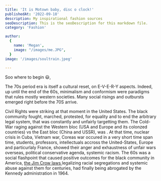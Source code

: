 ```yaml
---
title: 'It is Motown baby, disc o clock!'
publishedAt: '2022-09-18'
description: My inspirational fashion sources
seoDescription: This is the seoDescription for this markdown file.
category: 'Fashion'

author:
  {
    name: 'Megan',
    image: "/images/me.JPG",
  }
image: '/images/soultrain.jpeg'
  
---
```


Soo where to begin 😃,

The 70s period era is itself a cultural reset, on E-V-E-R-Y aspects. Indeed, up until the end of the 60s, minimalism and conformism were paradigms that
rules mostly western societies. Many social risings and outbursts emerged right before the 70S arrive.

Civil Rights were striking at that moment in the United States. The black community fought, marched, protested, for equality
and to end the arbitrary legal system, that was constantly and unfairly targetting them. The Cold-War raging against the Western bloc (USA and Europe and its colonzed countries) vs the East bloc (China and USSR), was . 
At that time, nuclear crisis in Cuba, Vietnam war, Coreas war occured in a very short time span time, students, professors, intellectuals accross the United-States, Europe and particurlaly 
France, showed their anger and exhaustness of unfair wars overseas, political conservative agenda, systemic racism. The 60s was a social flashpoint that caused positive outcomes for
the black community in America, <a href="https://www.britannica.com/event/Jim-Crow-law"> the Jim Crow laws </a> legalizing racial segregations and systemic abuse against them for centuries, had finally being abrogated by the Kennedy administration in 1964.




 

